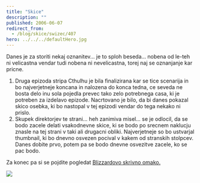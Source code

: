 ```yaml
---
title: "Skice"
description: ""
published: 2006-06-07
redirect_from:
  - /blog/skice/swizec/407
hero: ../../../defaultHero.jpg
---
```


Danes je za storiti nekaj oznanitev... je to sploh beseda... nobena od le-teh ni velicastna vendar tudi nobena ni nevelicastna, torej naj se oznanjanje kar pricne.

1.  Druga epizoda stripa Cthulhu je bila finalizirana kar se tice scenarija in bo najverjetneje koncana in nalozena do konca tedna, ce seveda ne bosta delo inu sola pojedla prevec tako zelo potrebnega casa, ki je potreben za izdelavo epizode. Nacrtovano je bilo, da bi danes pokazal skico osebka, ki bo nastopal v tej epizodi vendar do tega nekako ni prislo.
2.  Skupek direktorjev te strani... heh zanimiva misel... se je odlocil, da se bodo zacele delati vsakodnevne skice, ki se bodo po srecnem naklucju znasle na tej strani v taki ali drugacni obliki. Najverjetneje so bo ustvarjal thumbnail, ki bo dnevno osvezen pocival v kakem od stranskih stolpcev. Danes dobite prvo, potem pa se bodo dnevne osvezitve zacele, ko se pac bodo.

Za konec pa si se pojdite pogledat [Blizzardovo skrivno omako.](http://www.escapistmagazine.com/issue/48)

[![](/includes/editor_upload/Image/sketches/kscan_0129.png)](/includes/editor_upload/Image/sketches/kscan_0129.png)
